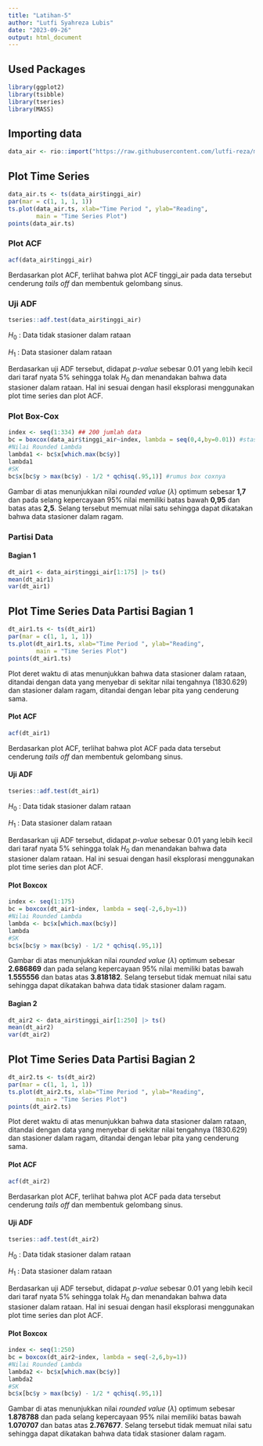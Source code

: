---
title: "Latihan-5"
author: "Lutfi Syahreza Lubis"
date: "2023-09-26"
output: html_document
---

## Used Packages 
```{r}
library(ggplot2)
library(tsibble)
library(tseries)
library(MASS)
```

## Importing data
```{r}
data_air <- rio::import("https://raw.githubusercontent.com/lutfi-reza/mpdw-lutfi-reza/main/data/data_air.csv")
```

## Plot Time Series
```{r}
data_air.ts <- ts(data_air$tinggi_air)
par(mar = c(1, 1, 1, 1))
ts.plot(data_air.ts, xlab="Time Period ", ylab="Reading", 
        main = "Time Series Plot")
points(data_air.ts)
```

### Plot ACF
```{r}
acf(data_air$tinggi_air)
```
Berdasarkan plot ACF, terlihat bahwa plot ACF tinggi_air pada data tersebut cenderung *tails off* dan membentuk gelombang sinus.

### Uji ADF
```{r}
tseries::adf.test(data_air$tinggi_air)
```
$H_0$ : Data tidak stasioner dalam rataan

$H_1$ : Data stasioner dalam rataan

Berdasarkan uji ADF tersebut, didapat *p-value* sebesar 0.01 yang lebih kecil dari taraf nyata 5% sehingga tolak $H_0$ dan menandakan bahwa data stasioner dalam rataan. Hal ini sesuai dengan hasil eksplorasi menggunakan plot time series dan plot ACF.

### Plot Box-Cox
```{r}
index <- seq(1:334) ## 200 jumlah data
bc = boxcox(data_air$tinggi_air~index, lambda = seq(0,4,by=0.01)) #stas data kita
#Nilai Rounded Lambda
lambda1 <- bc$x[which.max(bc$y)]
lambda1
#SK
bc$x[bc$y > max(bc$y) - 1/2 * qchisq(.95,1)] #rumus box coxnya
```
Gambar di atas menunjukkan nilai *rounded value* ($\lambda$) optimum sebesar **1,7** dan pada selang kepercayaan 95% nilai memiliki batas bawah **0,95** dan batas atas **2,5**. Selang tersebut memuat nilai satu sehingga dapat dikatakan bahwa data stasioner dalam ragam.

### Partisi Data

#### Bagian 1

```{r}
dt_air1 <- data_air$tinggi_air[1:175] |> ts()
mean(dt_air1)
var(dt_air1)
```
## Plot Time Series Data Partisi Bagian 1
```{r}
dt_air1.ts <- ts(dt_air1)
par(mar = c(1, 1, 1, 1))
ts.plot(dt_air1.ts, xlab="Time Period ", ylab="Reading", 
        main = "Time Series Plot")
points(dt_air1.ts)
```
Plot deret waktu di atas menunjukkan bahwa data stasioner dalam rataan, ditandai dengan data yang menyebar di sekitar nilai tengahnya (1830.629) dan stasioner dalam ragam, ditandai dengan lebar pita yang cenderung sama.

#### Plot ACF

```{r}
acf(dt_air1)
```
Berdasarkan plot ACF, terlihat bahwa plot ACF pada data tersebut cenderung *tails off* dan membentuk gelombang sinus.

#### Uji ADF

```{r}
tseries::adf.test(dt_air1)
```
$H_0$ : Data tidak stasioner dalam rataan

$H_1$ : Data stasioner dalam rataan

Berdasarkan uji ADF tersebut, didapat *p-value* sebesar 0.01 yang lebih kecil dari taraf nyata 5% sehingga tolak $H_0$ dan menandakan bahwa data stasioner dalam rataan. Hal ini sesuai dengan hasil eksplorasi menggunakan plot time series dan plot ACF.

#### Plot Boxcox
```{r}
index <- seq(1:175)
bc = boxcox(dt_air1~index, lambda = seq(-2,6,by=1))
#Nilai Rounded Lambda
lambda <- bc$x[which.max(bc$y)]
lambda
#SK
bc$x[bc$y > max(bc$y) - 1/2 * qchisq(.95,1)]
```
Gambar di atas menunjukkan nilai *rounded value* ($\lambda$) optimum sebesar **2.686869** dan pada selang kepercayaan 95% nilai memiliki batas bawah **1.555556** dan batas atas **3.818182**. Selang tersebut tidak memuat nilai satu sehingga dapat dikatakan bahwa data tidak stasioner dalam ragam.


#### Bagian 2

```{r}
dt_air2 <- data_air$tinggi_air[1:250] |> ts()
mean(dt_air2)
var(dt_air2)
```

## Plot Time Series Data Partisi Bagian 2
```{r}
dt_air2.ts <- ts(dt_air2)
par(mar = c(1, 1, 1, 1))
ts.plot(dt_air2.ts, xlab="Time Period ", ylab="Reading", 
        main = "Time Series Plot")
points(dt_air2.ts)
```

Plot deret waktu di atas menunjukkan bahwa data stasioner dalam rataan, ditandai dengan data yang menyebar di sekitar nilai tengahnya (1830.629) dan stasioner dalam ragam, ditandai dengan lebar pita yang cenderung sama.

#### Plot ACF

```{r}
acf(dt_air2)
```

Berdasarkan plot ACF, terlihat bahwa plot ACF pada data tersebut cenderung *tails off* dan membentuk gelombang sinus.

#### Uji ADF

```{r}
tseries::adf.test(dt_air2)
```

$H_0$ : Data tidak stasioner dalam rataan

$H_1$ : Data stasioner dalam rataan

Berdasarkan uji ADF tersebut, didapat *p-value* sebesar 0.01 yang lebih kecil dari taraf nyata 5% sehingga tolak $H_0$ dan menandakan bahwa data stasioner dalam rataan. Hal ini sesuai dengan hasil eksplorasi menggunakan plot time series dan plot ACF.

#### Plot Boxcox
```{r}
index <- seq(1:250)
bc = boxcox(dt_air2~index, lambda = seq(-2,6,by=1))
#Nilai Rounded Lambda
lambda2 <- bc$x[which.max(bc$y)]
lambda2
#SK
bc$x[bc$y > max(bc$y) - 1/2 * qchisq(.95,1)]
```

Gambar di atas menunjukkan nilai *rounded value* ($\lambda$) optimum sebesar **1.878788** dan pada selang kepercayaan 95% nilai memiliki batas bawah **1.070707** dan batas atas **2.767677**. Selang tersebut tidak memuat nilai satu sehingga dapat dikatakan bahwa data tidak stasioner dalam ragam.
